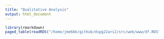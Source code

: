 ```yaml
---
title: "Qualitative Analysis"
output: html_document
---
```


```r
library(rmarkdown)
paged_table(readRDS("/home/jme6bk/github/dspg22ari2/src/web/www/df.RDS"))
```


